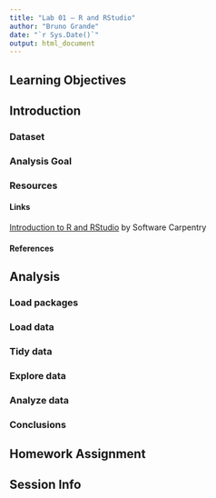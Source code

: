```yaml
---
title: "Lab 01 – R and RStudio"
author: "Bruno Grande"
date: "`r Sys.Date()`"
output: html_document
---
```


## Learning Objectives



## Introduction

### Dataset



### Analysis Goal



### Resources

#### Links

[Introduction to R and RStudio](https://swcarpentry.github.io/r-novice-gapminder/01-rstudio-intro/index.html) by Software Carpentry

#### References



## Analysis

### Load packages



### Load data



### Tidy data



### Explore data



### Analyze data



### Conclusions



## Homework Assignment



## Session Info


